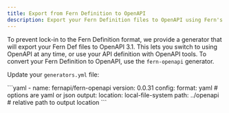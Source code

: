 ---
title: Export from Fern Definition to OpenAPI
description: Export your Fern Definition files to OpenAPI using Fern's OpenAPI generator.
---

To prevent lock-in to the Fern Definition format, we provide a generator that will export your Fern Def files to OpenAPI 3.1. 
This lets you switch to using OpenAPI at any time, or use your API definition with OpenAPI tools.
To convert your Fern Definition to OpenAPI, use the `fern-openapi` generator. 

Update your `generators.yml` file:

<CodeBlock title="generators.yml">
```yaml
- name: fernapi/fern-openapi
  version: 0.0.31
  config:
    format: yaml # options are yaml or json
  output:
    location: local-file-system
    path: ../openapi # relative path to output location
```
</CodeBlock>

